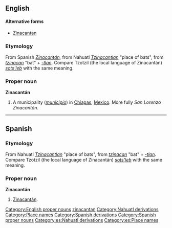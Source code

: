 ==English==
{{wikipedia}}

====Alternative forms====
{{rfc-level|Alternative forms at L4+ not in L3 POS section|lang=en}}
* [[Zinacantan]]

===Etymology===
From Spanish ''[[Zinacantán#Spanish|Zinacantán]]'', from Nahuatl ''[[Tzinacantlan]]'' "place of bats", from ''[[tzinacan]]'' "bat" + ''[[-tlan]]''. Compare Tzotzil (the local language of Zinacantán) ''[[sots'leb]]'' with the same meaning.

===Proper noun===
'''Zinacantán'''

# A municipality (''[[municipio]]'') in [[Chiapas]], [[Mexico]]. More fully ''San Lorenzo Zinacantán''.

[[Category:English proper nouns]]
[[Category:English terms spelled with Á|zinacantan]]
[[Category:Nahuatl derivations]]
[[Category:Place names]]
[[Category:Spanish derivations]]

----

==Spanish==

===Etymology===
From Nahuatl ''[[Tzinacantlan]]'' "place of bats", from ''[[tzinacan]]'' "bat" + ''[[-tlan]]''. Compare Tzotzil (the local language of Zinacantán) ''[[sots'leb]]'' with the same meaning.

===Proper noun===
'''Zinacantán'''

# [[Zinacantán#English|Zinacantán]].

[[Category:Spanish proper nouns]]
[[Category:es:Nahuatl derivations]]
[[Category:es:Place names]]